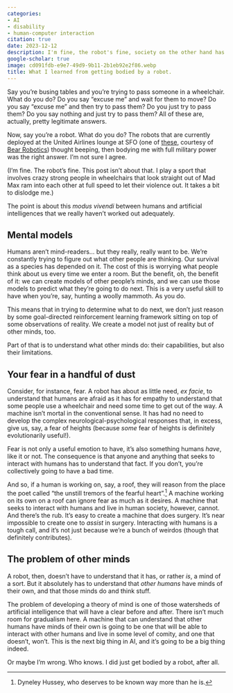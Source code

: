 ```yaml
---
categories:
- AI
- disability
- human-computer interaction
citation: true
date: 2023-12-12
description: I'm fine, the robot's fine, society on the other hand has some questions to tackle.
google-scholar: true
image: cd091fdb-e9e7-49d9-9b11-2b1eb92e2f86.webp
title: What I learned from getting bodied by a robot.
---
```


Say you're busing tables and you're trying to pass someone in a wheelchair. What do you do? Do you say "excuse me" and wait for them to move? Do you say "excuse me" and then try to pass them? Do you just try to pass them? Do you say nothing and just try to pass them? All of these are, actually, pretty legitimate answers.

Now, say you're a robot. What do you do? The robots that are currently deployed at the United Airlines lounge at SFO (one of [these](https://www.reddit.com/r/unitedairlines/comments/10pdr0u/the_robots_arrived_today_at_the_new_ord_c_club/), courtesy of [Bear Robotics](https://www.bearrobotics.ai)) thought beeping, then bodying me with full military power was the right answer. I'm not sure I agree.

(I'm fine. The robot's fine. This post isn't about that. I play a sport that involves crazy strong people in wheelchairs that look straight out of Mad Max ram into each other at full speed to let their violence out. It takes a bit to dislodge me.)

The point is about this _modus vivendi_ between humans and artificial intelligences that we really haven't worked out adequately.


## Mental models

Humans aren't mind-readers... but they really, really want to be. We're constantly trying to figure out what other people are thinking. Our survival as a species has depended on it. The cost of this is worrying what people think about us every time we enter a room. But the benefit, oh, the benefit of it: we can create models of other people's minds, and we can use those models to predict what they're going to do next. This is a very useful skill to have when you're, say, hunting a woolly mammoth. As you do.

This means that in trying to determine what to do next, we don't just reason by some goal-directed reinforcement learning framework sitting on top of some observations of reality. We create a model not just of reality but of other minds, too. 

Part of that is to understand what other minds do: their capabilities, but also their limitations.


## Your fear in a handful of dust

Consider, for instance, fear. A robot has about as little need, _ex facie_, to understand that humans are afraid as it has for empathy to understand that some people use a wheelchair and need some time to get out of the way. A machine isn't mortal in the conventional sense. It has had no need to develop the complex neurological-psychological responses that, in excess, give us, say, a fear of heights (because _some_ fear of heights is definitely evolutionarily useful!).

Fear is not only a useful emotion to have, it's also something humans _have_, like it or not. The consequence is that anyone and anything that seeks to interact with humans has to understand that fact. If you don't, you're collectively going to have a bad time.

And so, if a human is working on, say, a roof, they will reason from the place the poet called "the unstill tremors of the fearful heart".^[Dyneley Hussey, who deserves to be known way more than he is.] A machine working on its own on a roof can ignore fear as much as it desires. A machine that seeks to interact with humans and live in human society, however, cannot. And there's the rub. It's easy to create a machine that does surgery. It's near impossible to create one to _assist_ in surgery. Interacting with humans is a tough call, and it's not just because we're a bunch of weirdos (though that definitely contributes).


## The problem of other minds

A robot, then, doesn't have to understand that it has, or rather _is_, a mind of a sort. But it absolutely has to understand that _other humans_ have minds of their own, and that those minds do and think stuff. 

The problem of developing a theory of mind is one of those watersheds of artificial intelligence that will have a clear before and after. There isn't much room for gradualism here. A machine that can understand that other humans have minds of their own is going to be one that will be able to interact with other humans and live in some level of comity, and one that doesn't, won't. This is the next big thing in AI, and it's going to be a big thing indeed.

Or maybe I'm wrong. Who knows. I did just get bodied by a robot, after all.